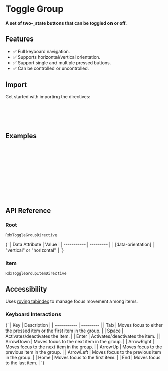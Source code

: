 
<Meta title="Primitives/Toggle Group" />

# Toggle Group

#### A set of two-\_state buttons that can be toggled on or off.

<Canvas sourceState="hidden" of={ToggleGroupDirectiveStories.Default} />

## Features

- ✅ Full keyboard navigation.
- ✅ Supports horizontal/vertical orientation.
- ✅ Support single and multiple pressed buttons.
- ✅ Can be controlled or uncontrolled.

## Import

Get started with importing the directives:

```typescript
import {
  RdxToggleGroupDirective,
  RdxToggleGroupItemDirective
} from '@radix-ng/primitives/toggle-group';
```

## Examples

```html
<div class="ToggleGroup" rdxToggleGroup value="center" aria-label="Text alignment">
  <button class="ToggleGroupItem" rdxToggleGroupItem value="left" aria-label="Left aligned">
    <lucide-icon name="align-left" size="16"></lucide-icon>
  </button>
  <button class="ToggleGroupItem" rdxToggleGroupItem value="center" aria-label="Center aligned">
    <lucide-icon name="align-center" size="16"></lucide-icon>
  </button>
  <button class="ToggleGroupItem" rdxToggleGroupItem value="right" aria-label="Right aligned">
    <lucide-icon name="align-right" size="16"></lucide-icon>
  </button>
</div>
```

## API Reference

### Root

`RdxToggleGroupDirective`

<ArgTypes of={RdxToggleGroupDirective} />

<Markdown>
  {`
  | Data Attribute | Value |
  | ----------- | --------- |
  | [data-orientation]       | "vertical" or "horizontal"   |
  `}
</Markdown>

### Item

`RdxToggleGroupItemDirective`

<ArgTypes of={RdxToggleGroupItemDirective} />

## Accessibility

Uses [roving tabindex](https://www.w3.org/TR/wai-aria-practices-1.2/examples/radio/radio.html) to manage focus movement among items.

### Keyboard Interactions

<Markdown>
  {`
  | Key | Description |
  | ----------- | --------- |
  | Tab         | Moves focus to either the pressed item or the first item in the group. |
  | Space       | Activates/deactivates the item.       |
  | Enter       | Activates/deactivates the item.  |
  | ArrowDown   |    Moves focus to the next item in the group. |
  | ArrowRight  | Moves focus to the next item in the group. |
  | ArrowUp     | Moves focus to the previous item in the group. |
  | ArrowLeft   | Moves focus to the previous item in the group.  |
  | Home        | Moves focus to the first item. |
  | End         | Moves focus to the last item.  |
  `}
</Markdown>
